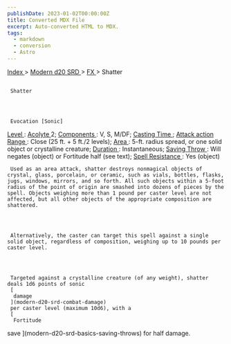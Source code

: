 ```yaml
---
publishDate: 2023-01-02T00:00:00Z
title: Converted MDX File
excerpt: Auto-converted HTML to MDX.
tags:
  - markdown
  - conversion
  - Astro
---
```


[
Index
](-index) >
[
Modern d20 SRD
](modern-d20-srd-index) >
[
FX
](modern-d20-srd-fx-index) > Shatter

##

     Shatter




     Evocation [Sonic]

[
Level
](modern-d20-srd-fx-level)
:
[
Acolyte
](modern-d20-srd-classes-advanced-acolyte)
2;
[
Components
](modern-d20-srd-fx-components)
: V, S, M/DF;
[
Casting Time
](modern-d20-srd-fx-casting-time)
;
[
Attack action
](modern-d20-srd-combat-attack-actions)
[
Range
](modern-d20-srd-fx-range)
: Close (25 ft. + 5 ft./2 levels);
[
Area
](modern-d20-srd-fx-area)
: 5-ft. radius spread, or one solid object or crystalline creature;
[
Duration
](modern-d20-srd-fx-duration)
: Instantaneous;
[
Saving Throw
](modern-d20-srd-basics-saving-throws)
: Will negates (object) or Fortitude half (see text);
[
Spell Resistance
](modern-d20-srd-special-abilities-spell-resistance)
: Yes (object)

     Used as an area attack, shatter destroys nonmagical objects of crystal, glass, porcelain, or ceramic, such as vials, bottles, flasks, jugs, windows, mirrors, and so forth. All such objects within a 5-foot radius of the point of origin are smashed into dozens of pieces by the spell. Objects weighing more than 1 pound per caster level are not affected, but all other objects of the appropriate composition are shattered.




     Alternatively, the caster can target this spell against a single solid object, regardless of composition, weighing up to 10 pounds per caster level.




     Targeted against a crystalline creature (of any weight), shatter deals 1d6 points of sonic
     [
      damage
     ](modern-d20-srd-combat-damage)
     per caster level (maximum 10d6), with a
     [
      Fortitude

save
](modern-d20-srd-basics-saving-throws)
for half damage.
